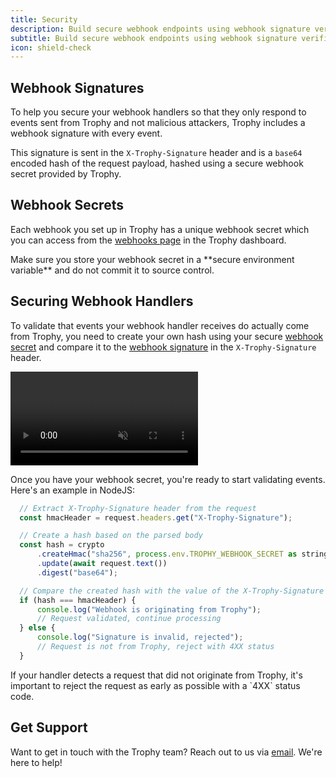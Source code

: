```yaml
---
title: Security
description: Build secure webhook endpoints using webhook signature verification.
subtitle: Build secure webhook endpoints using webhook signature verification.
icon: shield-check
---
```


## Webhook Signatures

To help you secure your webhook handlers so that they only respond to events sent from Trophy and not malicious attackers, Trophy includes a webhook signature with every event.

This signature is sent in the `X-Trophy-Signature` header and is a `base64` encoded hash of the request payload, hashed using a secure webhook secret provided by Trophy.

## Webhook Secrets

Each webhook you set up in Trophy has a unique webhook secret which you can access from the [webhooks page](https://app.trophy.so/integration/webhooks) in the Trophy dashboard.

<Warning>
  Make sure you store your webhook secret in a **secure environment variable**
  and do not commit it to source control.
</Warning>

## Securing Webhook Handlers

To validate that events your webhook handler receives do actually come from Trophy, you need to create your own hash using your secure [webhook secret](#webhook-secrets) and compare it to the [webhook signature](#webhook-signatures) in the `X-Trophy-Signature` header.

<Frame>
  <video
    autoPlay
    muted
    loop
    playsInline
    className="w-full aspect-15/4"
    src="../assets/webhooks/copy_secret.mp4"
  ></video>
</Frame>

Once you have your webhook secret, you're ready to start validating events. Here's an example in NodeJS:

```js Validating Webhook Events
  // Extract X-Trophy-Signature header from the request
  const hmacHeader = request.headers.get("X-Trophy-Signature");

  // Create a hash based on the parsed body
  const hash = crypto
      .createHmac("sha256", process.env.TROPHY_WEBHOOK_SECRET as string)
      .update(await request.text())
      .digest("base64");

  // Compare the created hash with the value of the X-Trophy-Signature header
  if (hash === hmacHeader) {
      console.log("Webhook is originating from Trophy");
      // Request validated, continue processing
  } else {
      console.log("Signature is invalid, rejected");
      // Request is not from Trophy, reject with 4XX status
  }
```

<Warning>
  If your handler detects a request that did not originate from Trophy, it's
  important to reject the request as early as possible with a `4XX` status code.
</Warning>

## Get Support

Want to get in touch with the Trophy team? Reach out to us via [email](mailto:support@trophy.so). We're here to help!
